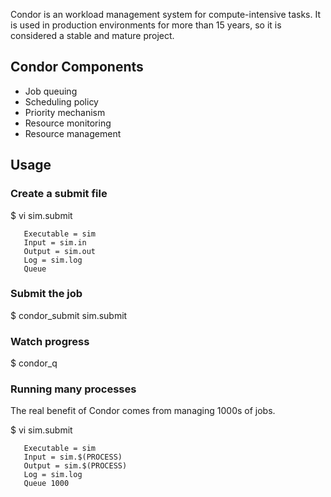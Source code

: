 Condor is an workload management system for compute-intensive tasks. It is used in production environments for more than 15 years, so it is considered a stable and mature project.

== Condor Components ==

* Job queuing
* Scheduling policy
* Priority mechanism
* Resource monitoring
* Resource management

== Usage ==

=== Create a submit file ===

$ vi sim.submit

    Executable = sim
    Input = sim.in
    Output = sim.out
    Log = sim.log
    Queue

=== Submit the job ===

$ condor_submit sim.submit

=== Watch progress ===

$ condor_q

=== Running many processes ===

The real benefit of Condor comes from managing 1000s of jobs.

$ vi sim.submit

    Executable = sim
    Input = sim.$(PROCESS)
    Output = sim.$(PROCESS)
    Log = sim.log
    Queue 1000